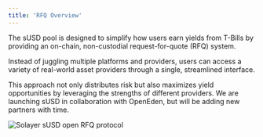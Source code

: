 ```yaml
---
title: 'RFQ Overview'
---
```


The sUSD pool is designed to simplify how users earn yields from T-Bills by providing an on-chain, non-custodial request-for-quote (RFQ) system. 

Instead of juggling multiple platforms and providers, users can access a variety of real-world asset providers through a single, streamlined interface. 

This approach not only distributes risk but also maximizes yield opportunities by leveraging the strengths of different providers. We are launching sUSD in collaboration with OpenEden, but will be adding new partners with time. 

![Solayer sUSD open RFQ protocol](/images/sUSD_diagram.jpg)


